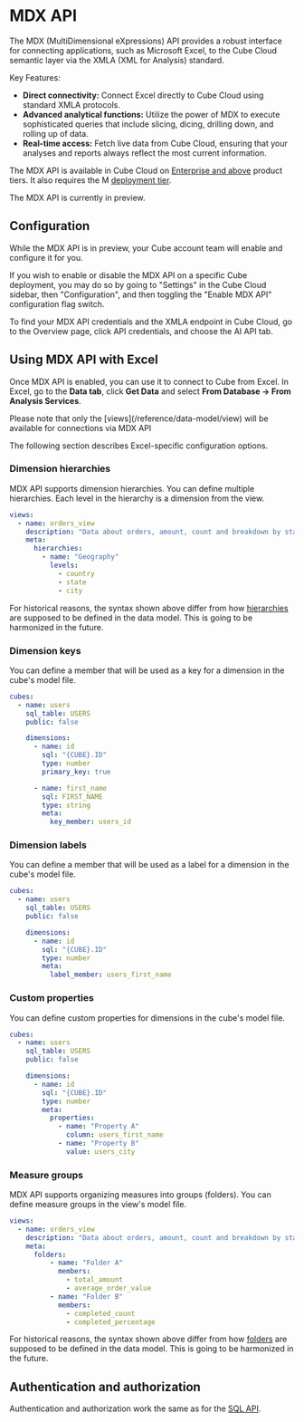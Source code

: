 # MDX API

The MDX (MultiDimensional eXpressions) API provides a robust interface for connecting applications, such as Microsoft Excel, to the Cube Cloud semantic layer via the XMLA (XML for Analysis) standard.

Key Features:

- <b>Direct connectivity:</b> Connect Excel directly to Cube Cloud using standard XMLA protocols.
- <b>Advanced analytical functions:</b> Utilize the power of MDX to execute sophisticated queries that include slicing, dicing, drilling down, and rolling up of data.
- <b>Real-time access:</b> Fetch live data from Cube Cloud, ensuring that your analyses and reports always reflect the most current information.

<SuccessBox>

The MDX API is available in Cube Cloud on [Enterprise and
above](https://cube.dev/pricing) product tiers.
It also requires the M [deployment tier](/product/deployment/cloud/pricing#deployment-tiers).

</SuccessBox>

<WarningBox>

The MDX API is currently in preview.

</WarningBox>

## Configuration

While the MDX API is in preview, your Cube account team will enable and configure it for you.

If you wish to enable or disable the MDX API on a specific Cube deployment, you may do so by going to "Settings" in the Cube Cloud sidebar, then "Configuration", and then toggling the "Enable MDX API" configuration flag switch.

To find your MDX API credentials and the XMLA endpoint in Cube Cloud, go to the
<Btn>Overview</Btn> page, click <Btn>API credentials</Btn>, and choose the
<Btn>AI API</Btn> tab.

## Using MDX API with Excel

Once MDX API is enabled, you can use it to connect to Cube from Excel. In Excel, go to the **Data tab**, click **Get Data** and select **From Database -> From Analysis Services**.

<InfoBox>
  Please note that only the [views](/reference/data-model/view) will be available for connections via MDX API
</InfoBox>

The following section describes Excel-specific configuration options.

### Dimension hierarchies

MDX API supports dimension hierarchies. You can define multiple hierarchies.
Each level in the hierarchy is a dimension from the view.

```yaml
views:
  - name: orders_view
    description: "Data about orders, amount, count and breakdown by status and geography."
    meta:
      hierarchies:
        - name: "Geography"
          levels:
            - country
            - state
            - city
```

<InfoBox>

For historical reasons, the syntax shown above differ from how
[hierarchies][ref-hierarchies] are supposed to be defined in the data model.
This is going to be harmonized in the future. 

</InfoBox>

### Dimension keys

You can define a member that will be used as a key for a dimension in the cube's model file.

```yaml
cubes:
  - name: users
    sql_table: USERS
    public: false

    dimensions:
      - name: id
        sql: "{CUBE}.ID"
        type: number
        primary_key: true

      - name: first_name
        sql: FIRST_NAME
        type: string
        meta:
          key_member: users_id
```

### Dimension labels

You can define a member that will be used as a label for a dimension in the cube's model file.

```yaml
cubes:
  - name: users
    sql_table: USERS
    public: false

    dimensions:
      - name: id
        sql: "{CUBE}.ID"
        type: number
        meta:
          label_member: users_first_name
```

### Custom properties

You can define custom properties for dimensions in the cube's model file.

```yaml
cubes:
  - name: users
    sql_table: USERS
    public: false

    dimensions:
      - name: id
        sql: "{CUBE}.ID"
        type: number
        meta:
          properties:
            - name: "Property A"
              column: users_first_name
            - name: "Property B"
              value: users_city
```

### Measure groups

MDX API supports organizing measures into groups (folders). You can define measure groups in the view's model file.

```yaml
views:
  - name: orders_view
    description: "Data about orders, amount, count and breakdown by status and geography."
    meta:
      folders:
          - name: "Folder A"
            members:
              - total_amount
              - average_order_value
          - name: "Folder B"
            members:
              - completed_count
              - completed_percentage
```

<InfoBox>

For historical reasons, the syntax shown above differ from how
[folders][ref-folders] are supposed to be defined in the data model.
This is going to be harmonized in the future. 

</InfoBox>

## Authentication and authorization

Authentication and authorization work the same as for the [SQL API](/product/apis-integrations/sql-api/security).


[ref-hierarchies]: /reference/data-model/hierarchies
[ref-folders]: /reference/data-model/view#folders